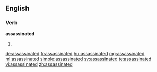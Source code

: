 ==English==

===Verb===
'''assassinated'''

# {{past of|assassinate}}

[[de:assassinated]]
[[fr:assassinated]]
[[hu:assassinated]]
[[mg:assassinated]]
[[ml:assassinated]]
[[simple:assassinated]]
[[sv:assassinated]]
[[te:assassinated]]
[[vi:assassinated]]
[[zh:assassinated]]
